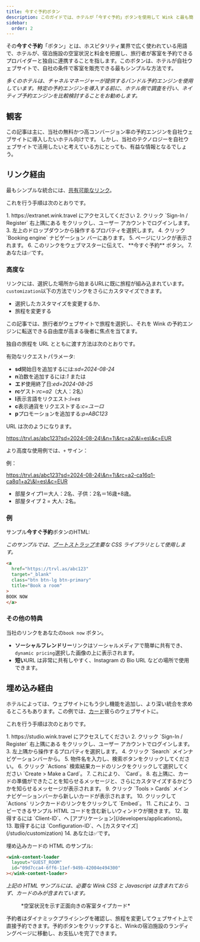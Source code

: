 ```yaml
---
title: 今すぐ予約ボタン
description: このガイドでは、ホテルが「今すぐ予約」ボタンを使用して Wink と最も簡単に統合する方法について手順を追って説明します。
sidebar:
  order: 2
---
```


その**今すぐ予約**「ボタン」とは、ホスピタリティ業界で広く使われている用語で、ホテルが、宿泊施設の空室状況と料金を把握し、旅行者が客室を予約できるプロバイダーと独自に連携することを指します。このボタンは、ホテルが自社ウェブサイトで、自社の条件で客室を販売できる最もシンプルな方法です。

*多くのホテルは、チャネルマネージャーが提供するバンドル予約エンジンを使用しています。特定の予約エンジンを導入する前に、ホテル側で調査を行い、ネイティブ予約エンジンを比較検討することをお勧めします。*

## 観客

この記事は主に、当社の無料かつ高コンバージョン率の予約エンジンを自社ウェブサイトに導入したいホテル向けです。
しかし、当社のテクノロジーを自社ウェブサイトで活用したいと考えている方にとっても、有益な情報となるでしょう。

## リンク経由

最もシンプルな統合には、[共有可能なリンク](/studio/shareable-links)。

これを行う手順は次のとおりです。

<Steps>
  1. https://extranet.wink.travel にアクセスしてください
  2. クリック `Sign-In / Register` 右上隅にある をクリックし、ユーザー アカウントでログインします。
  3. 左上のドロップダウンから操作するプロパティを選択します。
  4. クリック `Booking engine` ナビゲーション バーにあります。
  5. ページにリンクが表示されます。
  6. このリンクをウェブマスターに伝えて、 **今すぐ予約** ボタン。
  7. あなたは✅です。
</Steps>


### 高度な

リンクには、選択した場所から始まるURLに既に旅程が組み込まれています。`customization`以下の方法でリンクをさらにカスタマイズできます。

* 選択したカスタマイズを変更するか、
* 旅程を変更する

この記事では、旅行者がウェブサイトで旅程を選択し、それを Wink の予約エンジンに転送できる自由度が高まる後者に焦点を当てます。

独自の旅程を URL とともに渡す方法は次のとおりです。

有効なリクエストパラメータ:

* **sd**開始日を追加するには:*sd=2024-08-24*
* **n**泊数を追加するには:*1* または
* **エド**使用終了日:*ed=2024-08-25*
* **rc**ゲスト:*rc=a2*（大人：2名）
* **l**表示言語をリクエスト:*l=es*
* **c**表示通貨をリクエストする:*c=ユーロ*
* **p**プロモーションを追加する:*p=ABC123*

URL は次のようになります。

https://trvl.as/abc123?sd=2024-08-24\&n=1\&rc=a2\&l=es\&c=EUR

より高度な使用例では、`+` サイン：

例：

https://trvl.as/abc123?sd=2024-08-24\&n=1\&rc=a2-ca16q1-ca8q1+a2\&l=es\&c=EUR

* 部屋タイプ1＝大人：2名、子供：2名＝16歳+8歳。
* 部屋タイプ 2 = 大人: 2名。

### 例

サンプル**今すぐ予約**ボタンのHTML:

*このサンプルでは、[ブートストラップ](https://getbootstrap.com)主要な CSS ライブラリとして使用します。*

```html
<a
  href="https://trvl.as/abc123"
  target="_blank"
  class="btn btn-lg btn-primary"
  title="Book a room"
>
BOOK NOW
</a>
```

### その他の特典

当社のリンクをあなたの`book now` ボタン。

* **ソーシャルフレンドリー**リンクはソーシャルメディアで簡単に共有でき、`dynamic pricing`選択した画像の上に表示されます。
* **短い**URL は非常に共有しやすく、Instagram の Bio URL などの場所で使用できます。

## 埋め込み経由

ホテルによっては、ウェブサイトにもう少し機能を追加し、より深い統合を求めるところもあります。この例では、[カード](/studio/cards)彼らのウェブサイトに。

これを行う手順は次のとおりです。

<Steps>
  1. https://studio.wink.travel にアクセスしてください
  2. クリック `Sign-In / Register` 右上隅にある をクリックし、ユーザー アカウントでログインします。
  3. 左上隅から操作するプロパティを選択します。
  4. クリック `Search` メインナビゲーションバーから。
  5. 物件名を入力し、検索ボタンをクリックしてください。
  6. クリック `Actions` 検索結果カードのリンクをクリックして選択してください `Create > Make a Card`。
  7. これにより、 `Card`。
  8. 右上隅に、カードの準備ができたことを知らせるメッセージと、さらにカスタマイズするかどうかを知らせるメッセージが表示されます。
  9. クリック `Tools > Cards` メインナビゲーションバーから新しいカードが表示されます。
  10. クリックして `Actions` リンクカードのリンクをクリックして `Embed`。
  11. これにより、コピーできるサンプル HTML コードを含む新しいウィンドウが開きます。
  12. 取得するには `Client-ID`、へ [アプリケーション](/developers/applications)。
  13. 取得するには `Configuration-ID`、へ [カスタマイズ](/studio/customization)
  14. あなたは✅です。
</Steps>


埋め込みカードの HTML のサンプル:

```html
<wink-content-loader
  layout="GUEST_ROOM"
  id="09d7cca4-6ff6-11ef-949b-42004e494300"
></wink-content-loader>
```

*上記の HTML サンプルには、必要な Wink CSS と Javascript は含まれておらず、カードのみが含まれています。*

<figure>
  <CloudinaryImage width="350" height="829" resize="scale" quality="best" alt="カードプレビュー" src="academy/card-example" errorImage="noimage_opaque_nyrtl0.png" />

  <figcaption>*空室状況を示す正面向きの客室タイプカード*</figcaption>
</figure>


予約者はダイナミックプライシングを確認し、旅程を変更してウェブサイト上で直接予約できます。予約ボタンをクリックすると、Winkの宿泊施設のランディングページに移動し、お支払いを完了できます。

